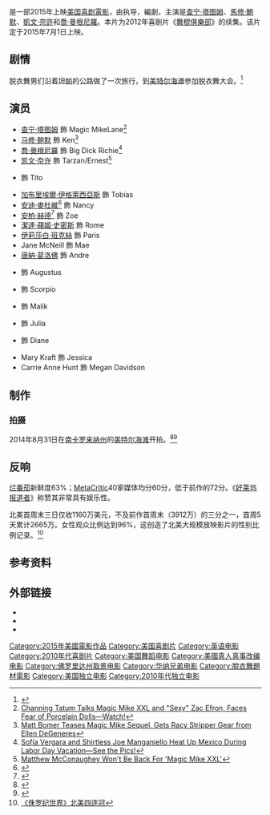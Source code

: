 {{noteTA
| G1=Show
| G2=Movie
| T=zh-cn:魔力麦克2;zh-hk:巨揪舞壯士;zh-tw:舞力麥克：尺度極限XXL; 
| 1=zh-cn:魔力麦克2;zh-hk:巨揪舞壯士;zh-tw:舞力麥克：尺度極限XXL; 
| 2=zh-hans:查宁·塔图姆;zh-tw:查寧·塔圖;zh-hk:卓寧·泰坦;
| 3=zh-hans:查宁;zh-tw:查寧;zh-hk:卓寧;
| 4=zh-hans:塔图姆;zh-tw:塔圖;zh-hk:泰坦;
| 5=zh-hk:光豬舞壯士;zh-tw:舞棍俱樂部;zh-cn:魔力麦克;
}}
{{Infobox film
| name           = 舞力麥克：尺度極限XXL
| original_name  = ''Magic Mike XXL''
| image          = MagicMikeXXL TeaserPoster.jpg
| caption        = 電影海報
| director       = {{link-en|喬治亞·布克斯|Gregory Jacobs}}
| producer       = {{Plainlist|
* {{link-en|雷德·卡羅林|Reid Carolin}}
* 喬治亞·布克斯
* [[查宁·塔图姆|查宁·塔图姆]]
* {{link-en|尼克·威斯勒|Nick Wechsler (film producer)}}
}}
| writer         = 雷德·卡羅林
| starring       = {{Plainlist|
* [[查寧·塔圖|查寧·塔圖]]
* [[馬修·鮑默|馬修·鮑默]]
* [[喬·曼根尼羅|喬·曼根尼羅]]
* [[凱文·奈許|凱文·奈許]]
* {{link-en|亞當·羅德利葛茲|Adam Rodriguez}}
* [[加布里埃爾·伊格萊西亞斯|加布里埃爾·伊格萊西亞斯]]
* [[安柏·赫德|安柏·赫德]]
* [[唐納·葛洛佛|唐納·葛洛佛]]
* [[安迪·麥杜維|安迪·麥杜維]]
* [[伊莉莎白·班克絲|伊莉莎白·班克絲]]
* [[珍達·娉琦·史密夫|珍達·娉琦·史密夫]]
}}
| music          = 
| cinematography = [[史蒂文·索德伯格|史蒂文·索德伯格]]
| editing        = 史蒂文·索德伯格
| studio         = Iron Horse Entertainment<br />{{link-en|RatPac-Dune Entertainment|RatPac-Dune Entertainment}}
| distributor    = [[华纳兄弟|华纳兄弟]] 
| released       = {{flagicon|USA}}{{Film date|2015|7|3}}<BR>{{flagicon|HKG}}{{date|2015|07|01}}{{flagicon|MAC}}{{Film date|2015|7|23}}
| runtime        = 115分鐘
| country        = {{美國電影產地}}
| language       = [[英語|英語]]
| budget         = $1480萬美元
| gross          = $1.17億美元
| preceded_by    = 《[[魔力麦克|魔力麦克]]》
| followed_by    = 
| cn_name      = 魔力麦克2
| hk_name      = 巨揪舞壯士
| tw_name      = 舞力麥克：尺度極限XXL
}}
{{作品名稱|name=''Magic Mike XXL''|hk=巨揪舞壯士|tw=舞力麥克：尺度極限XXL|cn=魔力麦克2}}是一部2015年上映[[美国|美国]][[喜剧電影|喜剧電影]]，由{{link-en|喬治亞·布克斯|Gregory Jacobs}}执导，{{link-en|雷德·卡羅林|Reid Carolin}}編劇，主演是[[查宁·塔图姆|查宁·塔图姆]]、[[馬修·鮑默|馬修·鮑默]]、[[凱文·奈許|凱文·奈許]]和[[喬·曼根尼羅|喬·曼根尼羅]]。本片为2012年喜剧片《[[舞棍俱樂部|舞棍俱樂部]]》的续集。该片定于2015年7月1日上映。

==剧情==
脱衣舞男们沿着[[坦帕_(佛罗里达州)|坦帕]]的公路做了一次旅行，到[[美特尔海滩_(南卡罗来纳州)|美特尔海滩]]参加脱衣舞大会。<ref name="Myrtle Beach">{{cite web|author=Prabha, Maya T.|title=Filming of 'Magic Mike' sequel taking place in Myrtle Beach|url=http://www.heraldonline.com/2014/09/03/6286071/filming-of-magic-mike-sequel-taking.html|publisher=Rock Hill Herald|date=September 3, 2014|deadurl=yes|archiveurl=https://web.archive.org/web/20141006084427/http://www.heraldonline.com/2014/09/03/6286071/filming-of-magic-mike-sequel-taking.html|archivedate=2014年10月6日}}</ref>

==演员==
{{Div col}}
*[[查宁·塔图姆|查宁·塔图姆]] 飾 Magic MikeLane<ref>[http://www.eonline.com/news/577669/channing-tatum-talks-magic-mike-xxl-and-sexy-zac-efron-faces-fear-of-porcelain-dolls-watch Channing Tatum Talks Magic Mike XXL and "Sexy" Zac Efron, Faces Fear of Porcelain Dolls—Watch!]</ref>
*[[马修·鲍默|马修·鲍默]] 飾 Ken<ref>[http://www.people.com/article/matt-bomer-magic-mike-2-sequel-ellen-degeneres-twitter Matt Bomer Teases Magic Mike Sequel, Gets Racy Stripper Gear from Ellen DeGeneres]</ref>
*[[喬·曼根尼羅|喬·曼根尼羅]] 飾 Big Dick Richie<ref>[http://www.eonline.com/news/574932/sofia-vergara-and-shirtless-joe-manganiello-heat-up-mexico-during-labor-day-vacation-see-the-pics Sofía Vergara and Shirtless Joe Manganiello Heat Up Mexico During Labor Day Vacation—See the Pics!]</ref>
*[[凯文·奈许|凯文·奈许]] 飾 Tarzan/Ernest<ref>[http://www.huffingtonpost.com/2014/09/18/matthew-mcconaughey-magic-mike-xxl_n_5842030.html?&ncid=tweetlnkushpmg00000027 Matthew McConaughey Won't Be Back For 'Magic Mike XXL']</ref>
*{{link-en|亞當·羅德利葛茲|Adam Rodriguez}} 飾 Tito
*[[加布里埃爾·伊格萊西亞斯|加布里埃爾·伊格萊西亞斯]] 飾 Tobias
*[[安迪·麥杜維|安迪·麥杜維]]<ref name="Variety">{{cite news|last1=Kroll|first1=Justin|title=Andie MacDowell Joins ‘Magic Mike’ Sequel|url=http://variety.com/2014/film/news/andie-macdowell-magic-mike-xxl-1201306247/|accessdate=September 20, 2014|publisher=variety.com|date=September 18, 2014}}</ref> 飾 Nancy
*[[安柏·赫德|安柏·赫德]]<ref>{{cite news|title=Amber Heard To Co-Star In ‘Magic Mike 2′|url=http://deadline.com/2014/09/amber-heard-magic-mike-2-co-star-cast-836817/|accessdate=September 20, 2014|publisher=deadline.com|date=September 19, 2014|archive-date=2019-04-03|archive-url=https://web.archive.org/web/20190403120856/https://deadline.com/2014/09/amber-heard-magic-mike-2-co-star-cast-836817/|dead-url=no}}</ref> 飾 Zoe
*[[潔達·蘋姬·史密斯|潔達·蘋姬·史密斯]] 飾 Rome
*[[伊莉莎白·班克絲|伊莉莎白·班克絲]] 飾 Paris
*Jane McNeill 飾 Mae
*[[唐納·葛洛佛|唐納·葛洛佛]] 飾 Andre
*{{link-en|麥可·斯特拉恩|Michael Strahan}} 飾 Augustus
*{{link-en|布蘭登·理查德森|Brandon Richardson}} 飾 Scorpio
*{{link-en|史帝芬·波斯|Stephen "tWitch" Boss}} 飾 Malik
*{{link-en|蘿達·葛利菲|Rhoda Griffis}} 飾 Julia
*{{link-en|安·漢密爾頓 (美國女演員)|Ann Hamilton (American actress)|安·漢密爾頓}} 飾 Diane
*Mary Kraft 飾 Jessica
*Carrie Anne Hunt 飾 Megan Davidson
{{Div col end}}

==制作==
===拍摄===
2014年8月31日在[[南卡罗来纳州|南卡罗来纳州]]的[[美特尔海滩_(南卡罗来纳州)|美特尔海滩]]开拍。<ref>{{cite news|title=Magic Mike XXL Shares First Shot Of Production|url=https://twitter.com/Bitchuation/statuses/506169958687326208|accessdate=September 2, 2014|publisher=twitter.com|date=August 31, 2014}}</ref><ref>{{cite news|last1=Lee|first1=Ashley|title='Magic Mike XXL' Begins Production, Steven Soderbergh Steps Behind the Camera|url=http://www.hollywoodreporter.com/news/magic-mike-xxl-begins-production-729392|accessdate=September 2, 2014|publisher=hollywoodreporter.com|date=September 1, 2014}}</ref>

== 反响 ==
[[烂番茄|烂番茄]]新鲜度63%；[[MetaCritic|MetaCritic]]40家媒体均分60分，低于前作的72分。《[[好莱坞报道者|好莱坞报道者]]》称赞其非常具有娱乐性。

北美首周末三日仅收1160万美元，不及前作首周末（3912万）的三分之一，首周5天累计2665万。女性观众比例达到96%，这创造了北美大规模放映影片的性别比例记录。<ref>[http://news.mtime.com/2015/07/06/1544298-3.html#content 《侏罗纪世界》北美四连冠]</ref>

==参考资料==
{{Reflist|2}}

==外部链接==
*{{官方网站|http://www.magicmikemovie.com}}
*{{IMDb title|2268016|Magic Mike XXL}}
* {{Mtime|210543}}

{{DEFAULTSORT:Magic Mike XXL}}
[[Category:2015年美國電影作品|Category:2015年美國電影作品]]
[[Category:美国喜剧片|Category:美国喜剧片]]
[[Category:英语电影|Category:英语电影]]
[[Category:2010年代喜剧片|Category:2010年代喜剧片]]
[[Category:美国舞蹈电影|Category:美国舞蹈电影]]
[[Category:美國真人真事改编电影|Category:美國真人真事改编电影]]
[[Category:佛罗里达州取景电影|Category:佛罗里达州取景电影]]
[[Category:华纳兄弟电影|Category:华纳兄弟电影]]
[[Category:脫衣舞題材電影|Category:脫衣舞題材電影]]
[[Category:美国独立电影|Category:美国独立电影]]
[[Category:2010年代独立电影|Category:2010年代独立电影]]